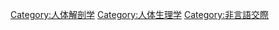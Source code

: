 [[Category:人体解剖学|Category:人体解剖学]]
[[Category:人体生理学|Category:人体生理学]]
[[Category:非言語交際|Category:非言語交際]]